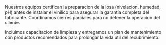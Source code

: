 ﻿---
slug: pisos-vinilico
familia: pisos
nombre: Pisos vinilicos
resumen: Revestimientos vinilicos heterogeneos y LVT para areas de alto transito con instalacion rapida y mantenimiento sencillo.
beneficios:
  - Capa de uso resistente a abrasion y rayado para transito intenso.
  - Instalacion seca con adhesivos de bajo VOC y control de humedad.
  - Amplia paleta de disenos madera, piedra y colores solidos.
especificaciones:
  - key: Espesor total
    value: 2.0 - 5.0 mm segun gama.
  - key: Capa de desgaste
    value: 0.5 - 1.0 mm con tratamiento PUR antibacteriano.
  - key: Clasificacion al fuego
    value: ASTM E84 Clase A / EN 13501 Bfl-s1.
  - key: Formatos disponibles
    value: Rollos 2 m, losetas 610 x 610 mm, tablones 180 x 1220 mm.
  - key: Garantia
    value: Hasta 10 años en uso comercial intensivo.
aplicaciones:
  - Oficinas y call centers
  - Retail y tiendas por departamento
  - Clinicas, farmacias y laboratorios
  - Educacion y bibliotecas
  - Aeropuertos y terminales
  - Residencial multifamiliar premium
descargas:
  - label: Ficha tecnica vinilico 2025
    href: /descargas/CATALOGO-SG-2025.pdf
usos:
  - interior
sectores:
  - oficinas
  - retail
  - salud
  - educacion
  - aeropuertos-transporte
desempenos:
  - transito-alto
  - impermeable
  - acustica
presupuesto: medio
imagenes:
  - src: /images/subfamilias/pisos-vinilico-1.jpg
    alt: Piso vinilico en area colaborativa corporativa
---

Nuestros equipos certifican la preparacion de la losa (nivelacion, humedad, pH) antes de instalar el vinilico para asegurar la garantia completa del fabricante. Coordinamos cierres parciales para no detener la operacion del cliente.

Incluimos capacitacion de limpieza y entregamos un plan de mantenimiento con productos recomendados para prolongar la vida util del recubrimiento.


